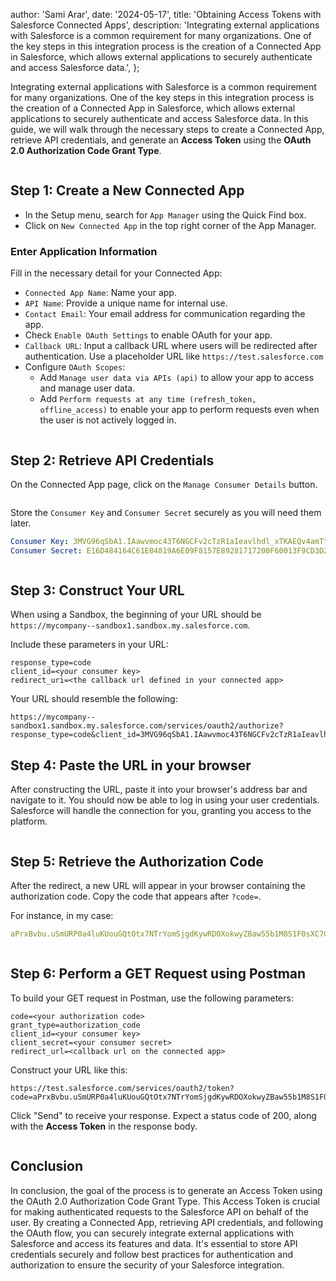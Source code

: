 
  author: 'Sami Arar',
  date: '2024-05-17',
  title: 'Obtaining Access Tokens with Salesforce Connected Apps',
  description:
    'Integrating external applications with Salesforce is a common requirement for many organizations. One of the key steps in this integration process is the creation of a Connected App in Salesforce, which allows external applications to securely authenticate and access Salesforce data.',
};


Integrating external applications with Salesforce is a common requirement for many organizations.
One of the key steps in this integration process is the creation of a Connected App in Salesforce, which allows external applications to securely authenticate and access Salesforce data.
In this guide, we will walk through the necessary steps to create a Connected App, retrieve API credentials, and generate an **Access Token** using the **OAuth 2.0 Authorization Code Grant Type**.

<Image src={salesforcelogo} alt="" />

## Step 1: Create a New Connected App

- In the Setup menu, search for `App Manager` using the Quick Find box.
- Click on `New Connected App` in the top right corner of the App Manager.

### Enter Application Information

Fill in the necessary detail for your Connected App:

- `Connected App Name`: Name your app.
- `API Name`: Provide a unique name for internal use.
- `Contact Email`: Your email address for communication regarding the app.
- Check `Enable OAuth Settings` to enable OAuth for your app.
- `Callback URL`: Input a callback URL where users will be redirected after authentication. Use a placeholder URL like `https://test.salesforce.com`
- Configure `OAuth Scopes`:
  - Add `Manage user data via APIs (api)` to allow your app to access and manage user data.
  - Add `Perform requests at any time (refresh_token, offline_access)` to enable your app to perform requests even when the user is not actively logged in.

<Image src={step1_ConnectedApp} alt="" />

## Step 2: Retrieve API Credentials

On the Connected App page, click on the `Manage Consumer Details` button.

<Image src={step2_ConnectedAppKeys} alt="" />

Store the `Consumer Key` and `Consumer Secret` securely as you will need them later.

```yaml
Consumer Key: 3MVG96qSbA1.IAawvmoc43T6NGCFv2cTzR1aIeavlhdl_xTKAEQv4amTtIqkZBbtvdgfpypIErSxXTJUcS3A2
Consumer Secret: E16D484164C61E04819A6E09F8157E89281717200F60013F9CD3D237DE218CCC
```

<Image src={step2_ConnectedAppKeys_2} alt="" />

## Step 3: Construct Your URL

When using a Sandbox, the beginning of your URL should be `https://mycompany--sandbox1.sandbox.my.salesforce.com`.

Include these parameters in your URL:

```
response_type=code
client_id=<your consumer key>
redirect_uri=<the callback url defined in your connected app>
```

Your URL should resemble the following:

```url
https://mycompany--sandbox1.sandbox.my.salesforce.com/services/oauth2/authorize?response_type=code&client_id=3MVG96qSbA1.IAawvmoc43T6NGCFv2cTzR1aIeavlhdl_xTKAEQv4amTtIqkZBbtvdgfpypIErSxXTJUcS3A2&redirect_uri=https://test.salesforce.com
```

## Step 4: Paste the URL in your browser

After constructing the URL, paste it into your browser's address bar and navigate to it.
You should now be able to log in using your user credentials.
Salesforce will handle the connection for you, granting you access to the platform.

<Image src={step4_allowSalesforceAccess} alt="" />

## Step 5: Retrieve the Authorization Code

After the redirect, a new URL will appear in your browser containing the authorization code. Copy the code that appears after `?code=`.

For instance, in my case: 

```yaml
aPrxBvbu.uSmURP0a4luKUouGQtOtx7NTrYomSjgdKywRDOXokwyZBaw55b1M8S1F0sXC7Co8Q%3D%3D
```

<Image src={step5_getAuthorizationCode} alt="" />

## Step 6: Perform a GET Request using Postman

To build your GET request in Postman, use the following parameters:

```
code=<your authorization code>
grant_type=authorization_code
client_id=<your consumer key>
client_secret=<your consumer secret>
redirect_url=<callback url on the connected app>
```

Construct your URL like this:

```url
https://test.salesforce.com/services/oauth2/token?code=aPrxBvbu.uSmURP0a4luKUouGQtOtx7NTrYomSjgdKywRDOXokwyZBaw55b1M8S1F0sXC7Co8Q%3D%3D&grant_type=authorization_code&client_id=3MVG96qSbA1.IAawvmoc43T6NGCFv2cTzR1aIeavlhdl_xTKAEQv4amTtIqkZBbtvdgfpypIErSxXTJUcS3A2&client_secret=E16D484164C61E04819A6E09F8157E89281717200F60013F9CD3D237DE218CCC&redirect_uri=https://test.salesforce.com
```

Click "Send" to receive your response. Expect a status code of 200, along with the **Access Token** in the response body.

<Image src={step6_postmanGetRequest} alt="" />

## Conclusion

In conclusion, the goal of the process is to generate an Access Token using the OAuth 2.0
Authorization Code Grant Type. This Access Token is crucial for making authenticated requests to the
Salesforce API on behalf of the user. By creating a Connected App, retrieving API credentials, and
following the OAuth flow, you can securely integrate external applications with Salesforce and access
its features and data. It's essential to store API credentials securely and follow best practices for
authentication and authorization to ensure the security of your Salesforce integration.
